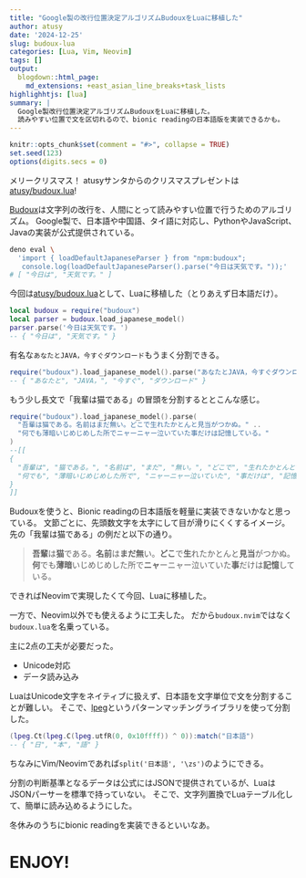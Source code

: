 ```yaml
---
title: "Google製の改行位置決定アルゴリズムBudouxをLuaに移植した"
author: atusy
date: '2024-12-25'
slug: budoux-lua
categories: [Lua, Vim, Neovim]
tags: []
output:
  blogdown::html_page:
    md_extensions: +east_asian_line_breaks+task_lists
highlighhtjs: [lua]
summary: |
  Google製改行位置決定アルゴリズムBudouxをLuaに移植した。
  読みやすい位置で文を区切れるので、bionic readingの日本語版を実装できるかも。
---
```


```r
knitr::opts_chunk$set(comment = "#>", collapse = TRUE)
set.seed(123)
options(digits.secs = 0)
```

メリークリスマス！
atusyサンタからのクリスマスプレゼントは[atusy/budoux.lua](https://github.com/atusy/budoux.lua)!

[Budoux](https://github.com/google/budoux)は文字列の改行を、人間にとって読みやすい位置で行うためのアルゴリズム。
Google製で、日本語や中国語、タイ語に対応し、PythonやJavaScript、Javaの実装が公式提供されている。

``` bash
deno eval \
  'import { loadDefaultJapaneseParser } from "npm:budoux"; 
   console.log(loadDefaultJapaneseParser().parse("今日は天気です。"));'
# [ "今日は", "天気です。" ]
```

今回は[atusy/budoux.lua](https://github.com/atusy/budoux.lua)として、Luaに移植した（とりあえず日本語だけ）。

``` lua
local budoux = require("budoux")
local parser = budoux.load_japanese_model()
parser.parse('今日は天気です。')
-- { "今日は", "天気です。" }
```

有名な`あなたとJAVA，今すぐダウンロード`もうまく分割できる。

```lua
require("budoux").load_japanese_model().parse("あなたとJAVA，今すぐダウンロード")
-- { "あなたと", "JAVA，", "今すぐ", "ダウンロード" }
```

もう少し長文で「我輩は猫である」の冒頭を分割するととこんな感じ。

```lua
require("budoux").load_japanese_model().parse(
  "吾輩は猫である。名前はまだ無い。どこで生れたかとんと見当がつかぬ。" ..
  "何でも薄暗いじめじめした所でニャーニャー泣いていた事だけは記憶している。"
)
--[[
{ 
  "吾輩は", "猫である。", "名前は", "まだ", "無い。", "どこで", "生れたかとんと", "見当が", "つかぬ。",
  "何でも", "薄暗いじめじめした所で", "ニャーニャー泣いていた", "事だけは", "記憶している。"
}
]] 
```

Budouxを使うと、Bionic readingの日本語版を軽量に実装できないかなと思っている。
文節ごとに、先頭数文字を太字にして目が滑りにくくするイメージ。
先の「我輩は猫である」の例だと以下の通り。

> <strong>吾輩</strong>は<strong>猫</strong>である。<strong>名前</strong>は<strong>まだ</strong><strong>無</strong>い。<strong>どこ</strong>で<strong>生</strong>れたかとんと<strong>見当</strong>がつかぬ。<strong>何</strong>でも<strong>薄暗</strong>いじめじめした所で<strong>ニャ</strong>ーニャー泣いていた<strong>事</strong>だけは<strong>記憶</strong>している。

できればNeovimで実現したくて今回、Luaに移植した。

一方で、Neovim以外でも使えるように工夫した。
だから`budoux.nvim`ではなく`budoux.lua`を名乗っている。

主に2点の工夫が必要だった。

- Unicode対応
- データ読み込み

LuaはUnicode文字をネイティブに扱えず、日本語を文字単位で文を分割することが難しい。
そこで、[lpeg](https://www.inf.puc-rio.br/~roberto/lpeg/)というパターンマッチングライブラリを使って分割した。

``` lua
(lpeg.Ct(lpeg.C(lpeg.utfR(0, 0x10ffff)) ^ 0)):match("日本語")
-- { "日", "本", "語" }
```

ちなみにVim/Neovimであれば`split('日本語', '\zs')`のようにできる。

分割の判断基準となるデータは公式にはJSONで提供されているが、LuaはJSONパーサーを標準で持っていない。
そこで、文字列置換でLuaテーブル化して、簡単に読み込めるようにした。

冬休みのうちにbionic readingを実装できるといいなあ。

# ENJOY!
